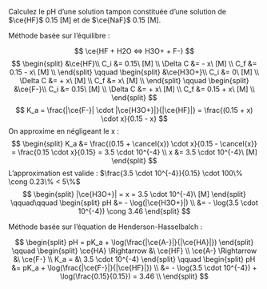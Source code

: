 ::: {.Exercise data-latex=""}

Calculez le pH d’une solution tampon constituée d’une solution de $\ce{HF}$ 0.15 [M] et de $\ce{NaF}$ 0.15 [M].
\vspace{\stretch{1}}

:::

::: {.Answer data-latex=""}
Méthode basée sur l'équilibre :

$$
\ce{HF + H2O <=> H3O+ + F-}
$$
$$
\begin{split}
&\ce{HF}\\
C_i &= 0.15\ [M] \\
\Delta C &= - x\ [M] \\
C_f &= 0.15 - x\ [M] \\
\end{split}
\qquad
\begin{split}
&\ce{H3O+}\\
C_i &= 0\ [M] \\
\Delta C &= + x\ [M] \\
C_f &= x\ [M] \\
\end{split}
\qquad
\begin{split}
&\ce{F-}\\
C_i &= 0.15\ [M] \\
\Delta C &= + x\ [M] \\
C_f &= 0.15 + x\ [M] \\
\end{split}
$$
$$
K_a = \frac{|\ce{F-}| \cdot |\ce{H3O+}|}{|\ce{HF}|} = \frac{(0.15 + x) \cdot x}{0.15 - x}
$$
On approxime en négligeant le x : 
$$
\begin{split}
K_a &= \frac{(0.15 + \cancel{x}) \cdot x}{0.15 - \cancel{x}} = \frac{0.15 \cdot x}{0.15} = 3.5 \cdot 10^{-4} \\
x &= 3.5 \cdot 10^{-4}\ [M]
\end{split}
$$
L'approximation est valide : $\frac{3.5 \cdot 10^{-4}}{0.15} \cdot 100\% \cong 0.23\% < 5\%$
$$
\begin{split}
|\ce{H3O+}| = x = 3.5 \cdot 10^{-4}\ [M]
\end{split}
\qquad\qquad
\begin{split}
pH &= - \log(|\ce{H3O+}|) \\
 &= - \log(3.5 \cdot 10^{-4}) \cong 3.46
\end{split}
$$

Méthode basée sur l’équation de Henderson-Hasselbalch :

$$
\begin{split}
  pH = pK_a + \log(\frac{|\ce{A-}|}{|\ce{HA}|})
\end{split}
\qquad
\begin{split}
  \ce{HA} \Rightarrow &\ \ce{HF} \\
  \ce{A-} \Rightarrow &\ \ce{F-} \\
  K_a = &\ 3.5 \cdot 10^{-4}
\end{split}
\qquad
\begin{split}
  pH &= pK_a + \log(\frac{|\ce{F-}|}{|\ce{HF}|}) \\
  &= - \log(3.5 \cdot 10^{-4}) + \log(\frac{0.15}{0.15}) = 3.46 \\
\end{split}
$$
:::

